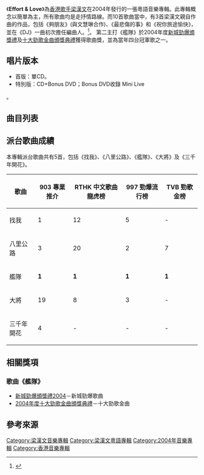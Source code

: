 {{Album infobox | 
| Name          = Effort & Love
| Type          = [[錄音室專輯|錄音室專輯]]
| Artist        = [[梁漢文|梁漢文]]
| Cover         = EffortandLover-edmondleung.jpeg
| Released      = 2004年11月3日
| Recorded      = 2004年
| Genre         = 粵語
| Label         = [[金牌娛樂|金牌娛樂]]
| Length        = 35:13
| Last album    = [[03/四季|03/四季]]<br>（2004年）
| This album    = Effort & Love<br>（2004年）
| Next album    = [[The_Story_of_June|The Story of June]]<br>（2006年）
}}

《'''Effort & Love'''》為[[香港|香港]][[歌手|歌手]][[梁漢文|梁漢文]]在2004年發行的一張粵語音樂專輯。此專輯概念以簡單為主，所有歌曲均是走抒情路線。而10首歌曲當中，有3首梁漢文親自作曲的作品，包括《夠朋友》(與文慧琳合作)、《最悲傷的事》和《祝你旅途愉快》，並在《DJ》一曲初次擔任編曲人。<REF>
{{Cite web |url=https://mojim.com/twy100094x20x9999.htm |title=專輯名稱：Effort&Love |accessdate=2016-05-12 |archive-date=2017-04-03 |archive-url=https://web.archive.org/web/20170403214007/https://mojim.com/twy100094x20x9999.htm |dead-url=no }}
</REF>。
第二主打《艦隊》於2004年度[[2004年度新城勁爆頒獎禮得獎名單|新城勁爆頒獎禮]]及[[2004年度十大勁歌金曲得獎名單|十大勁歌金曲頒獎典禮]]獲得歌曲獎，並為當年四台冠軍歌之一。

== 唱片版本 ==
*首版：單CD。
*特別版：CD+Bonus DVD；Bonus DVD收錄 Mini Live<REF>
{{Cite web |url=http://www.yesasia.com/global/effort-love-cd-mini-live-dvd-special-edition/1003946480-0-0-0-zh_TW/info.html |title=Effort & Love CD + Mini Live DVD (Special Edition) |accessdate=2016-05-12 |archive-date=2016-06-01 |archive-url=https://web.archive.org/web/20160601233538/http://www.yesasia.com/global/effort-love-cd-mini-live-dvd-special-edition/1003946480-0-0-0-zh_TW/info.html |dead-url=no }}
</REF>。

==曲目列表==
{{tracklist
| headline = 
| total_length = 35:13
| title_width = 16%

| title1 = 艦隊
| music1 = [[雷頌德|雷頌德]]
| lyrics1 = [[黃偉文|黃偉文]]
| arranger1 = 雷頌德
| producer1 = 雷頌德
| longnote1 = 
| length1 = 3:38

| title2 = 八里公路
| music2 = [[林健華|林健華]]
| lyrics2 = [[林若寧|林若寧]]
| arranger2 = [[林潤明|林潤明]]
| producer2 = 林潤明
| longnote2 = 
| length2 = 3:07

| title3 = 大將
| music3 = [[伍樂城|伍樂城]]
| lyrics3 = 黃偉文
| arranger3 = 伍樂城
| producer3 = 伍樂城
| longnote3 = 
| length3 = 4:13

| title4 = 夠朋友
| music4 = [[梁漢文|梁漢文]]<br>[[林文慧|文慧林]]
| lyrics4 = [[方杰_(填詞人)|方-{杰}-]]
| arranger4 = [[側田|側田]]
| producer4 = 雷頌德<br>側田
| longnote4 = 
| length4 = 3:09

| title5 = 最悲哀的事
| music5 = 梁漢文
| lyrics5 = 黃偉文
| arranger5 = 側田
| producer5 = 雷頌德
| longnote5 = 
| length5 = 3:57

| title6 = DJ
| music6 = [[柳重言|柳重言]]
| lyrics6 = [[林夕|林夕]]
| arranger6 = [[Gary_Chan|Gary Chan]]<br>梁漢文
| producer6 = Gary Chan
| longnote6 = 
| length6 = 3:13

| title7 = 願賭服輸
| music7 = [[伍仲衡|伍仲衡]]
| lyrics7 = [[馮穎琪|馮穎琪]]
| arranger7 = [[舒文_(音樂人)|舒文]]<br>[[褚鎮東|褚鎮東]]
| producer7 = 舒文
| longnote7 = 
| length7 = 3:46

| title8 = 祝你旅途愉快
| music8 = 梁漢文
| lyrics8 = [[蔡冕麗|夏至]]
| arranger8 = 側田
| producer8 = 雷頌德
| longnote8 = 
| length8 = 3:29

| title9 = 三千年開花
| music9 = 文慧林
| lyrics9 = 方-{杰}-
| arranger9 = 側田
| producer9 = 雷頌德
| longnote9 = 
| length9 = 3:32

| title10 = 找我
| music10 = 陳光榮
| lyrics10 = [[青介|青介]]
| arranger10 = 陳光榮
| producer10 = 陳光榮
| longnote10 = 
| length10 = 3:04
}}

{{Tracklist
| collapsed = yes
| headline = 限量特別版 附贈DVD
| total_length = 

| title1 = 艦隊（Live MV）

| title2 = 大將（Live MV）

| title3 = 最悲哀的事（Live MV）

| title4 = 找我（Live MV）

| title5 = 對不起不是你（Live MV）

| title6 = 小城大事（Live MV）

| title7 = 情常在（Live MV）

| title8 = 三千年開花（Live MV）

| title9 = DJ（Live MV）

| title10 = 八里公路（Live MV）

| title11 = 501（Live MV）

| title12 = 披頭四（Live MV）
}}

==派台歌曲成績==
本專輯派台歌曲共有5首，包括《找我》、《八里公路》、《艦隊》、《大將》及《三千年開花》。
{| class="wikitable"
|-
!歌曲||903 專業推介||RTHK 中文歌曲龍虎榜||997 勁爆流行榜||TVB 勁歌金榜
|-
| 找我 || 1 || 12 || 5 || -
|-
| 八里公路 || 3 || 20 || 2 || 7
|-
| 艦隊 || '''1''' || '''1''' || '''1''' || '''1'''
|-
| 大將 || 19 || 8 || 3 || -
|-
| 三千年開花 || 4 || - || - || -
|}

==相關獎項==
=== 歌曲《艦隊》===
*[[2004年度新城勁爆頒獎禮得獎名單|新城勁爆頒獎禮2004]]－新城勁爆歌曲
*[[2004年度十大勁歌金曲得獎名單|2004年度十大勁歌金曲頒獎典禮]]－十大勁歌金曲


==參考來源==
{{reflist}}


{{梁漢文}}
[[Category:梁漢文音樂專輯|Category:梁漢文音樂專輯]]
[[Category:梁漢文粵語專輯|Category:梁漢文粵語專輯]]
[[Category:2004年音樂專輯|Category:2004年音樂專輯]]
[[Category:香港音樂專輯|Category:香港音樂專輯]]